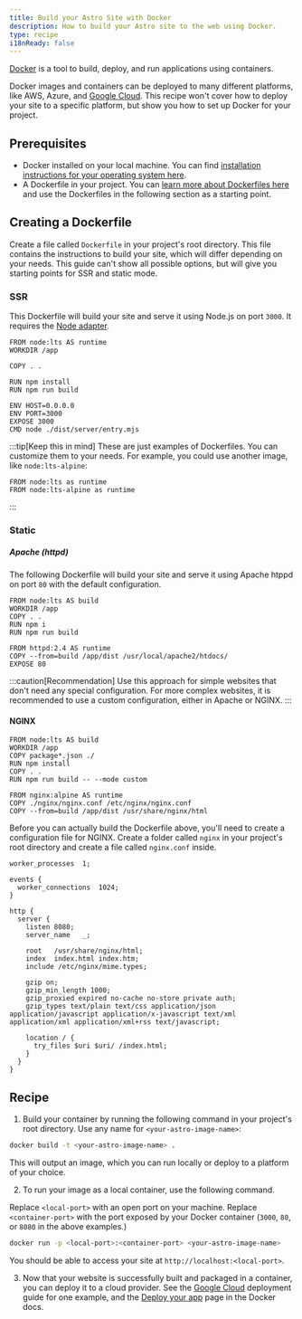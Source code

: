 ```yaml
---
title: Build your Astro Site with Docker
description: How to build your Astro site to the web using Docker.
type: recipe
i18nReady: false
---
```


[Docker](<https://docker.com>) is a tool to build, deploy, and run applications using containers.

Docker images and containers can be deployed to many different platforms, like AWS, Azure, and [Google Cloud](</en/guides/deploy/google-cloud/#cloud-run-ssr-and-static>). This recipe won't cover how to deploy your site to a specific platform, but show you how to set up Docker for your project.

## Prerequisites

- Docker installed on your local machine. You can find [installation instructions for your operating system here](<https://docs.docker.com/get-docker/>).
- A Dockerfile in your project. You can [learn more about Dockerfiles here](https://docs.docker.com/engine/reference/builder/) and use the Dockerfiles in the following section as a starting point.

## Creating a Dockerfile

Create a file called `Dockerfile` in your project's root directory. This file contains the instructions to build your site, which will differ depending on your needs. This guide can't show all possible options, but will give you starting points for SSR and static mode.

### SSR

This Dockerfile will build your site and serve it using Node.js on port `3000`. It requires the [Node adapter](/en/guides/integrations-guide/node/).

```docker title="Dockerfile"
FROM node:lts AS runtime
WORKDIR /app

COPY . .

RUN npm install
RUN npm run build

ENV HOST=0.0.0.0
ENV PORT=3000
EXPOSE 3000
CMD node ./dist/server/entry.mjs
```

:::tip[Keep this in mind]
These are just examples of Dockerfiles. You can customize them to your needs. For example, you could use another image, like `node:lts-alpine`:

```docker title="Dockerfile" del={1} add={2}
FROM node:lts as runtime
FROM node:lts-alpine as runtime
```
:::

### Static

##### Apache (httpd)

The following Dockerfile will build your site and serve it using Apache htppd on port `80` with the default configuration.

```docker title="Dockerfile"
FROM node:lts AS build
WORKDIR /app
COPY . .
RUN npm i
RUN npm run build

FROM httpd:2.4 AS runtime
COPY --from=build /app/dist /usr/local/apache2/htdocs/
EXPOSE 80
```

:::caution[Recommendation]
Use this approach for simple websites that don't need any special configuration. For more complex websites, it is recommended to use a custom configuration, either in Apache or NGINX.
:::

#### NGINX

```docker title="Dockerfile"
FROM node:lts AS build
WORKDIR /app
COPY package*.json ./
RUN npm install
COPY . .
RUN npm run build -- --mode custom

FROM nginx:alpine AS runtime
COPY ./nginx/nginx.conf /etc/nginx/nginx.conf
COPY --from=build /app/dist /usr/share/nginx/html
```

Before you can actually build the Dockerfile above, you'll need to create a configuration file for NGINX. Create a folder called `nginx` in your project's root directory and create a file called `nginx.conf` inside.

```nginx title="nginx.conf"
worker_processes  1;

events {
  worker_connections  1024;
}

http {
  server {
    listen 8080;
    server_name   _;

    root   /usr/share/nginx/html;
    index  index.html index.htm;
    include /etc/nginx/mime.types;

    gzip on;
    gzip_min_length 1000;
    gzip_proxied expired no-cache no-store private auth;
    gzip_types text/plain text/css application/json application/javascript application/x-javascript text/xml application/xml application/xml+rss text/javascript;

    location / {
      try_files $uri $uri/ /index.html;
    }
  }
}
```

## Recipe

1. Build your container by running the following command in your project's root directory. Use any name for `<your-astro-image-name>`:

```bash
docker build -t <your-astro-image-name> .
```

This will output an image, which you can run locally or deploy to a platform of your choice.

2. To run your image as a local container, use the following command. 

Replace `<local-port>` with an open port on your machine. Replace `<container-port>` with the port exposed by your Docker container (`3000`, `80`, or `8080` in the above examples.)

```bash
docker run -p <local-port>:<container-port> <your-astro-image-name>
```

You should be able to access your site at `http://localhost:<local-port>`.

3. Now that your website is successfully built and packaged in a container, you can deploy it to a cloud provider. See the [Google Cloud](/en/guides/deploy/google-cloud/#cloud-run-ssr-and-static) deployment guide for one example, and the [Deploy your app](https://docs.docker.com/language/nodejs/deploy/) page in the Docker docs.

